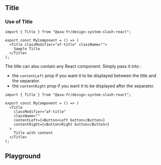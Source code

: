 
<Meta of={TitleStories} />

## Title

### Use of Title

```tsx title="test.js"
import { Title } from "@axa-fr/design-system-slash-react";

export const MyComponent = () => (
  <Title classModifier="af-title" className="">
    Sample Title
  </Title>
);
```

The title can also contain any React component. Simply pass it into :

- the `contentLeft` prop if you want it to be displayed between the title and the separator.
- the `contentRight` prop if you want it to be displayed after the separator.

```tsx title="content.js"
import { Title } from "@axa-fr/design-system-slash-react";

export const MyComponent = () => (
  <Title
    classModifier="af-title"
    className=""
    contentLeft={<Button>Left button</Button>}
    contentRight={<Button>Right button</Button>}
  >
    Title with content
  </Title>
);
```

## Playground

<Canvas of={TitleStories.Template}></Canvas>

<Controls of={TitleStories.Template} />
